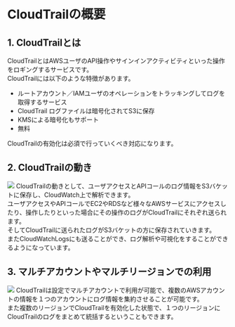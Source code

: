 # CloudTrailの概要
## 1. CloudTrailとは
CloudTrailとはAWSユーザのAPI操作やサインインアクティビティといった操作をロギングするサービスです。  
CloudTrailには以下のような特徴があります。
- ルートアカウント／IAMユーザのオペレーションをトラッキングしてログを取得するサービス
- CloudTrail ログファイルは暗号化されてS3に保存
- KMSによる暗号化もサポート
- 無料

CloudTrailの有効化は必須で行っていくべき対応になります。
## 2. CloudTrailの動き
![](../../aws_cp_cloudtrail_overview_cloudtrail_flow_image.png)
CloudTrailの動きとして、ユーザアクセスとAPIコールのログ情報をS3バケットに保存し、CloudWatch上で解析できます。  
ユーザアクセスやAPIコールでEC2やRDSなど様々なAWSサービスにアクセスしたり、操作したりといった場合にその操作のログがCloudTrailにそれぞれ送られます。  
そしてCloudTrailに送られたログがS3バケットの方に保存されていきます。  
またCloudWatchLogsにも送ることができ、ログ解析や可視化をすることができるようになっています。

## 3. マルチアカウントやマルチリージョンでの利用
![](../../aws_cp_cloudtrail_overview_multi_account_and_multi_region.png)
CloudTrailは設定でマルチアカウントで利用が可能で、複数のAWSアカウントの情報を１つのアカウントにログ情報を集約させることが可能です。  
また複数のリージョンでCloudTrailを有効化した状態で、１つのリージョンにCloudTrailのログをまとめて統括するということもできます。